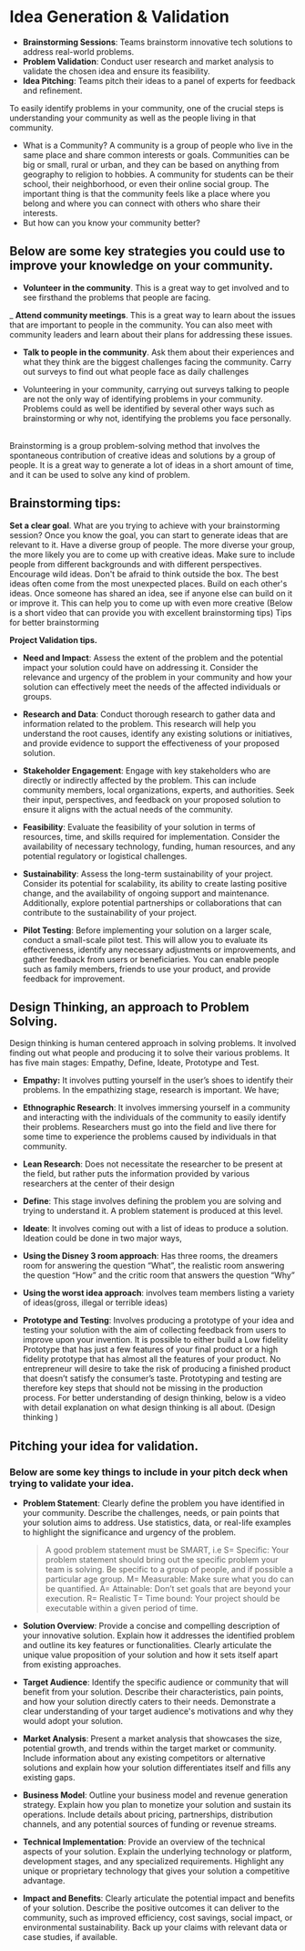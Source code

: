 # Idea Generation & Validation

- **Brainstorming Sessions**: Teams brainstorm innovative tech solutions to address real-world problems.
- **Problem Validation**: Conduct user research and market analysis to validate the chosen idea and ensure its feasibility.
- **Idea Pitching**: Teams pitch their ideas to a panel of experts for feedback and refinement.

To easily identify problems in your community, one of the crucial steps is understanding your community as well as the people living in that community.

- What is a Community?
  A community is a group of people who live in the same place and share common interests or goals. Communities can be big or small, rural or urban, and they can be based on anything from geography to religion to hobbies.
  A community for students can be their school, their neighborhood, or even their online social group. The important thing is that the community feels like a place where you belong and where you can connect with others who share their interests.
- But how can you know your community better?

## Below are some key strategies you could use to improve your knowledge on your community.

- **Volunteer in the community**. This is a great way to get involved and to see firsthand the problems that people are facing.

\_ **Attend community meetings**. This is a great way to learn about the issues that are important to people in the community. You can also meet with community leaders and learn about their plans for addressing these issues.

- **Talk to people in the community**. Ask them about their experiences and what they think are the biggest challenges facing the community.
  Carry out surveys to find out what people face as daily challenges

- Volunteering in your community, carrying out surveys talking to people are not the only way of identifying problems in your community.
  Problems could as well be identified by several other ways such as brainstorming or why not, identifying the problems you face personally.

<br />
Brainstorming is a group problem-solving method that involves the spontaneous contribution
of creative ideas and solutions by a group of people. It is a great way to generate
a lot of ideas in a short amount of time, and it can be used to solve any kind of
problem.

## Brainstorming tips:

**Set a clear goal**. What are you trying to achieve with your brainstorming session? Once you know the goal, you can start to generate ideas that are relevant to it.
Have a diverse group of people. The more diverse your group, the more likely you are to come up with creative ideas. Make sure to include people from different backgrounds and with different perspectives.
Encourage wild ideas. Don't be afraid to think outside the box. The best ideas often come from the most unexpected places.
Build on each other's ideas. Once someone has shared an idea, see if anyone else can build on it or improve it. This can help you to come up with even more creative (Below is a short video that can provide you with excellent brainstorming tips)
Tips for better brainstorming

**Project Validation tips.**

- **Need and Impact**: Assess the extent of the problem and the potential impact your solution could have on addressing it. Consider the relevance and urgency of the problem in your community and how your solution can effectively meet the needs of the affected individuals or groups.

- **Research and Data**: Conduct thorough research to gather data and information related to the problem. This research will help you understand the root causes, identify any existing solutions or initiatives, and provide evidence to support the effectiveness of your proposed solution.

- **Stakeholder Engagement**: Engage with key stakeholders who are directly or indirectly affected by the problem. This can include community members, local organizations, experts, and authorities. Seek their input, perspectives, and feedback on your proposed solution to ensure it aligns with the actual needs of the community.

- **Feasibility**: Evaluate the feasibility of your solution in terms of resources, time, and skills required for implementation. Consider the availability of necessary technology, funding, human resources, and any potential regulatory or logistical challenges.

- **Sustainability**: Assess the long-term sustainability of your project. Consider its potential for scalability, its ability to create lasting positive change, and the availability of ongoing support and maintenance. Additionally, explore potential partnerships or collaborations that can contribute to the sustainability of your project.

- **Pilot Testing**: Before implementing your solution on a larger scale, conduct a small-scale pilot test. This will allow you to evaluate its effectiveness, identify any necessary adjustments or improvements, and gather feedback from users or beneficiaries. You can enable people such as family members, friends to use your product, and provide feedback for improvement.

## Design Thinking, an approach to Problem Solving.

Design thinking is human centered approach in solving problems. It involved finding out what people and producing it to solve their various problems.
It has five main stages: Empathy, Define, Ideate, Prototype and Test.

- **Empathy:** It involves putting yourself in the user’s shoes to identify their problems. In the empathizing stage, research is important. We have;
- **Ethnographic Research**: It involves immersing yourself in a community and interacting with the individuals of the community to easily identify their problems. Researchers must go into the field and live there for some time to experience the problems caused by individuals in that community.
- **Lean Research**: Does not necessitate the researcher to be present at the field, but rather puts the information provided by various researchers at the center of their design
- **Define**: This stage involves defining the problem you are solving and trying to understand it. A problem statement is produced at this level.
- **Ideate**: It involves coming out with a list of ideas to produce a solution. Ideation could be done in two major ways,

- **Using the Disney 3 room approach**: Has three rooms, the dreamers room for answering the question “What”, the realistic room answering the question “How” and the critic room that answers the question “Why”
- **Using the worst idea approach**: involves team members listing a variety of ideas(gross, illegal or terrible ideas)
- **Prototype and Testing**: Involves producing a prototype of your idea and testing your solution with the aim of collecting feedback from users to improve upon your invention.
  It is possible to either build a Low fidelity Prototype that has just a few features of your final product or a high fidelity prototype that has almost all the features of your product.
  No entrepreneur will desire to take the risk of producing a finished product that doesn’t satisfy the consumer’s taste. Prototyping and testing are therefore key steps that should not be missing in the production process.
  For better understanding of design thinking, below is a video with detail explanation on what design thinking is all about. (Design thinking )

## Pitching your idea for validation.

### Below are some key things to include in your pitch deck when trying to validate your idea.

- **Problem Statement**: Clearly define the problem you have identified in your community. Describe the challenges, needs, or pain points that your solution aims to address. Use statistics, data, or real-life examples to highlight the significance and urgency of the problem.

  > A good problem statement must be SMART, i.e
  > S= Specific: Your problem statement should bring out the specific problem your team is solving. Be specific to a group of people, and if possible a particular age group.
  > M= Measurable: Make sure what you do can be quantified.
  > A= Attainable: Don’t set goals that are beyond your execution.
  > R= Realistic
  > T= Time bound: Your project should be executable within a given period of time.

- **Solution Overview**: Provide a concise and compelling description of your innovative solution. Explain how it addresses the identified problem and outline its key features or functionalities. Clearly articulate the unique value proposition of your solution and how it sets itself apart from existing approaches.

- **Target Audience**: Identify the specific audience or community that will benefit from your solution. Describe their characteristics, pain points, and how your solution directly caters to their needs. Demonstrate a clear understanding of your target audience's motivations and why they would adopt your solution.

- **Market Analysis**: Present a market analysis that showcases the size, potential growth, and trends within the target market or community. Include information about any existing competitors or alternative solutions and explain how your solution differentiates itself and fills any existing gaps.

- **Business Model**: Outline your business model and revenue generation strategy. Explain how you plan to monetize your solution and sustain its operations. Include details about pricing, partnerships, distribution channels, and any potential sources of funding or revenue streams.

- **Technical Implementation**: Provide an overview of the technical aspects of your solution. Explain the underlying technology or platform, development stages, and any specialized requirements. Highlight any unique or proprietary technology that gives your solution a competitive advantage.

- **Impact and Benefits**: Clearly articulate the potential impact and benefits of your solution. Describe the positive outcomes it can deliver to the community, such as improved efficiency, cost savings, social impact, or environmental sustainability. Back up your claims with relevant data or case studies, if available.
